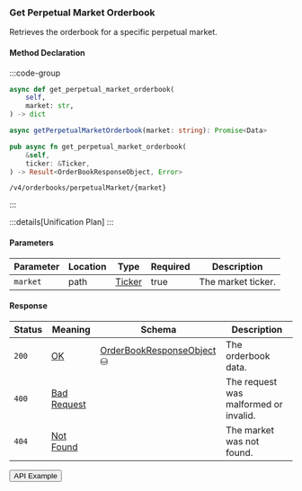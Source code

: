 
### Get Perpetual Market Orderbook

Retrieves the orderbook for a specific perpetual market.

#### Method Declaration

:::code-group

```python [Python]
async def get_perpetual_market_orderbook(
    self,
    market: str,
) -> dict
```

```typescript [TypeScript]
async getPerpetualMarketOrderbook(market: string): Promise<Data>
```

```rust [Rust]
pub async fn get_perpetual_market_orderbook(
    &self,
    ticker: &Ticker,
) -> Result<OrderBookResponseObject, Error>
```

```url [API]
/v4/orderbooks/perpetualMarket/{market}
```

:::

:::details[Unification Plan]
:::

#### Parameters

| Parameter | Location | Type     | Required | Description        |
| --------- | -------- | -------- | -------- | ------------------ |
| `market`  | path     | [Ticker] | true     | The market ticker. |

#### Response

| Status | Meaning       | Schema                      | Description                           |
| ------ | ------------- | --------------------------- | ------------------------------------- |
| `200`  | [OK]          | [OrderBookResponseObject] ⛁ | The orderbook data.                   |
| `400`  | [Bad Request] |                             | The request was malformed or invalid. |
| `404`  | [Not Found]   |                             | The market was not found.             |

<Button href="https://indexer.v4testnet.dydx.exchange/v4/orderbooks/perpetualMarket/BTC-USD">
  API Example
</Button>

[OK]: /types/ok
[Ticker]: /types/ticker
[OrderBookResponseObject]: /types/order_book_response_object
[Bad Request]: /types/bad-request
[Not Found]: /types/not-found
